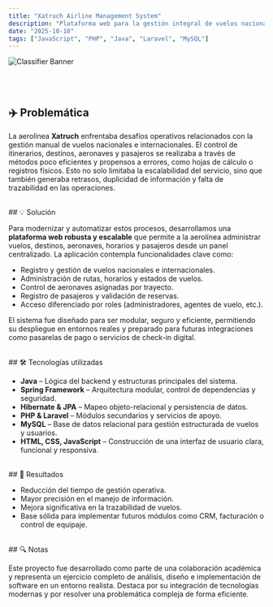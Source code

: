 ```yaml
---
title: "Xatruch Airline Management System"
description: "Plataforma web para la gestión integral de vuelos nacionales e internacionales."
date: "2025-10-10"
tags: ["JavaScript", "PHP", "Java", "Laravel", "MySQL"]
---
```


![Classifier Banner](../../../public/images/plane.jpg)

<br />
<br />

## ✈️ Problemática

La aerolínea **Xatruch** enfrentaba desafíos operativos relacionados con la gestión manual de vuelos nacionales e internacionales. El control de itinerarios, destinos, aeronaves y pasajeros se realizaba a través de métodos poco eficientes y propensos a errores, como hojas de cálculo o registros físicos. Esto no solo limitaba la escalabilidad del servicio, sino que también generaba retrasos, duplicidad de información y falta de trazabilidad en las operaciones.

<br />
## 💡 Solución

Para modernizar y automatizar estos procesos, desarrollamos una **plataforma web robusta y escalable** que permite a la aerolínea administrar vuelos, destinos, aeronaves, horarios y pasajeros desde un panel centralizado. La aplicación contempla funcionalidades clave como:

- Registro y gestión de vuelos nacionales e internacionales.
- Administración de rutas, horarios y estados de vuelos.
- Control de aeronaves asignadas por trayecto.
- Registro de pasajeros y validación de reservas.
- Acceso diferenciado por roles (administradores, agentes de vuelo, etc.).

El sistema fue diseñado para ser modular, seguro y eficiente, permitiendo su despliegue en entornos reales y preparado para futuras integraciones como pasarelas de pago o servicios de check-in digital.

<br />
## 🛠️ Tecnologías utilizadas

- **Java** – Lógica del backend y estructuras principales del sistema.
- **Spring Framework** – Arquitectura modular, control de dependencias y seguridad.
- **Hibernate & JPA** – Mapeo objeto-relacional y persistencia de datos.
- **PHP & Laravel** – Módulos secundarios y servicios de apoyo.
- **MySQL** – Base de datos relacional para gestión estructurada de vuelos y usuarios.
- **HTML, CSS, JavaScript** – Construcción de una interfaz de usuario clara, funcional y responsiva.

<br />
## 🚀 Resultados

- Reducción del tiempo de gestión operativa.
- Mayor precisión en el manejo de información.
- Mejora significativa en la trazabilidad de vuelos.
- Base sólida para implementar futuros módulos como CRM, facturación o control de equipaje.

<br />
## 🔍 Notas

Este proyecto fue desarrollado como parte de una colaboración académica y representa un ejercicio completo de análisis, diseño e implementación de software en un entorno realista. Destaca por su integración de tecnologías modernas y por resolver una problemática compleja de forma eficiente.
